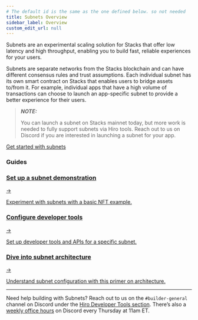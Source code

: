 ```yaml
---
# The default id is the same as the one defined below. so not needed
title: Subnets Overview
sidebar_label: Overview
custom_edit_url: null
---
```



<p class="p-3 rounded-lg bg-neutral-100 text-neutral-500 dark:bg-neutral-800 dark:text-neutral-400">Subnets are an experimental scaling solution for Stacks that offer low latency and high throughput, enabling you to build fast, reliable experiences for your users.</p>

<div class="mb-10"></div>

Subnets are separate networks from the Stacks blockchain and can have different consensus rules and trust assumptions. Each individual subnet has its own smart contract on Stacks that enables users to bridge assets to/from it. For example, individual apps that have a high volume of transactions can choose to launch an app-specific subnet to provide a better experience for their users.

> **_NOTE:_**
>
> You can launch a subnet on Stacks mainnet today, but more work is needed to fully support subnets via Hiro tools. Reach out to us on Discord if you are interested in launching a subnet for your app.

<div className="buttons-container">
  <a className="button-cta orange" href="/subnets/getting-started">
     Get started with subnets
  </a>
</div>

### Guides

<div class="subSections my-8">
  <a href="/subnets/getting-started">
    <div class="subSectionTitle"><h3>Set up a subnet demonstration</h3><span>→</span></div>
    <p>Experiment with subnets with a basic NFT example.</p>
  </a>
  <a href="/subnets/event-dispatcher">
    <div class="subSectionTitle"><h3>Configure developer tools</h3><span>→</span></div>
    <p>Set up developer tools and APIs for a specific subnet.</p>
  </a>
</div>

<div class="subSections my-8 w-[50%]">
  <a href="/subnets/guides/subnet-participants">
    <div class="subSectionTitle"><h3>Dive into subnet architecture</h3><span>→</span></div>
    <p>Understand subnet configuration with this primer on architecture.</p>
  </a>
</div>

---

Need help building with Subnets? Reach out to us on the `#builder-general` channel on Discord under the [Hiro Developer Tools section](https://stacks.chat/). There’s also a [weekly office hours](https://events.stacks.co/event/HD16484710) on Discord every Thursday at 11am ET.